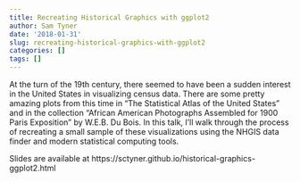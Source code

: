 ```yaml
---
title: Recreating Historical Graphics with ggplot2
author: Sam Tyner
date: '2018-01-31'
slug: recreating-historical-graphics-with-ggplot2
categories: []
tags: []
---
```


At the turn of the 19th century, there seemed to have been a sudden interest in the United States in visualizing census data. There are some pretty amazing plots from this time in "The Statistical Atlas of the United States" and in the collection "African American Photographs Assembled for 1900 Paris Exposition" by W.E.B.  Du Bois. In this talk, I'll walk through the process of recreating a small sample of these visualizations using the NHGIS data finder and modern statistical computing tools.

Slides are available at https://sctyner.github.io/historical-graphics-ggplot2.html